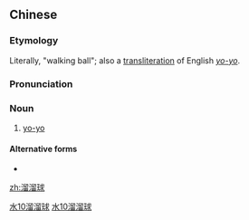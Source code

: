 ==Chinese==
{{zh-forms|type=21}}

===Etymology===
Literally, "walking ball"; also a [[transliteration]] of English ''[[yo-yo]]''.

===Pronunciation===
{{zh-pron
|m=liúliú qiú
|cat=n
}}

===Noun===
{{zh-noun}}

# [[yo-yo]]

====Alternative forms====
* {{l|zh|遛遛球}}

[[Category:zh:Ball games|水10溜溜球]]
[[Category:Mandarin terms derived from English|水10溜溜球]]

[[zh:溜溜球]]